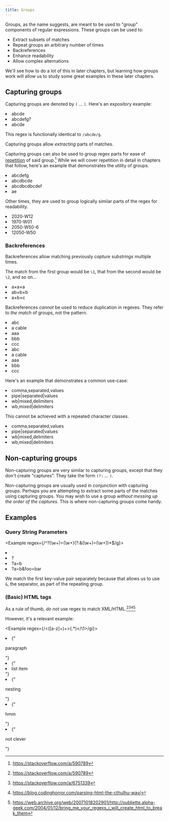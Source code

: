 ```yaml
---
title: Groups
---
```


Groups, as the name suggests, are meant to be used to "group" components of regular expressions. These groups can be used to:

-   Extract subsets of matches
-   Repeat groups an arbitrary number of times
-   Backreferences
-   Enhance readability
-   Allow complex alternations

We'll see how to do a lot of this in later chapters, but learning how groups work will allow us to study some great examples in these later chapters.

## Capturing groups

Capturing groups are denoted by `(` … `)`. Here's an expository example:

<Example regex={/a(bcd)e/g}>
    <li>abcde</li>
    <li>abcdefg?</li>
    <li>abcde</li>
</Example>

This regex is functionally identical to `/abcde/g`.

Capturing groups allow _extracting_ parts of matches.

<!-- Insert example -->

Capturing groups can also be used to group regex parts for ease of [repetition](/repetition) of said group.[^1] While we will cover repetition in detail in chapters that follow, here's an example that demonstrates the utility of groups.

<Example regex={/a(bcd)+e/g}>
    <li>abcdefg</li>
    <li>abcdbcde</li>
    <li>abcdbcdbcdef</li>
    <li>ae</li>
</Example>

Other times, they are used to group logically similar parts of the regex for readability.

<Example regex={/(\d\d\d\d)-W(\d\d)/g}>
    <li>2020-W12</li>
    <li>1970-W01</li>
    <li>2050-W50-6</li>
    <li>12050-W50</li>
</Example>

### Backreferences

Backreferences allow matching previously _capture substrings_ multiple times.

The match from the first group would be `\1`, that from the second would be `\2`, and so on…

<Example regex={/([abc])×\1×\1/g}>
    <li>a×a×a</li>
    <li>ab×b×b</li>
    <li>a×b×c</li>
</Example>

Backreferences _cannot_ be used to reduce duplication in regexes. They refer to _the match_ of groups, not the pattern.

<Example regex={/[abc][abc][abc]/g}>
    <li>abc</li>
    <li>a cable</li>
    <li>aaa</li>
    <li>bbb</li>
    <li>ccc</li>
</Example>

<Example regex={/([abc])\1\1/g}>
    <li>abc</li>
    <li>a cable</li>
    <li>aaa</li>
    <li>bbb</li>
    <li>ccc</li>
</Example>

Here's an example that demonstrates a common use-case:

<Example regex={/\w+([,|])\w+\1\w+/g}>
    <li>comma,separated,values</li>
    <li>pipe|separated|values</li>
    <li>wb|mixed,delimiters</li>
    <li>wb,mixed|delimiters</li>
</Example>

This cannot be achieved with a repeated character classes.

<Example regex={/\w+[,|]\w+[,|]\w+/g}>
    <li>comma,separated,values</li>
    <li>pipe|separated|values</li>
    <li>wb|mixed,delimiters</li>
    <li>wb,mixed|delimiters</li>
</Example>

## Non-capturing groups

Non-capturing groups are very similar to capturing groups, except that they don't create "captures". They take the form `(?:` … `)`.

Non-capturing groups are usually used in conjunction with capturing groups. Perhaps you are attempting to extract some parts of the matches using capturing groups. You may wish to use a group _without messing up the order of the captures_. This is where non-capturing groups come handy.

## Examples

### Query String Parameters

<Example regex={/^\?(\w+)=(\w+)(?:&(\w+)=(\w+))*$/g}>
    <li></li>
    <li>?</li>
    <li>?a=b</li>
    <li>?a=b&foo=bar</li>
</Example>

We match the first key-value pair separately because that allows us to use `&`, the separator, as part of the repeating group.

### (Basic) HTML tags

As a rule of thumb, _do not_ use regex to match XML/HTML.[^1][^2][^3][^4]

However, it's a relevant example:

<Example regex={/<([a-z]+)+>(.*)<\/\1>/gi}>
    <li>{"<p>paragraph</p>"}</li>
    <li>{"<li>list item</li>"}</li>
    <li>{"<p><span>nesting</span></p>"}</li>
    <li>{"<p>hmm</li>"}</li>
    <li>{"<p><p>not clever</p></p></p>"}</li>
</Example>

[^1]: https://stackoverflow.com/a/590789
[^2]: https://stackoverflow.com/a/6751339
[^3]: https://blog.codinghorror.com/parsing-html-the-cthulhu-way/
[^4]: https://web.archive.org/web/20071018202901/http://oubliette.alpha-geek.com/2004/01/12/bring_me_your_regexs_i_will_create_html_to_break_them
